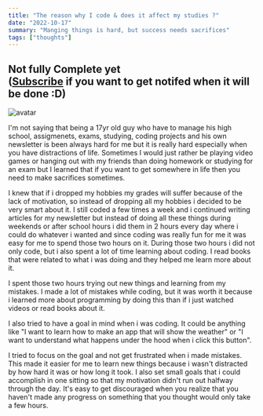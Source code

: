 ```yaml
---
title: "The reason why I code & does it affect my studies ?"
date: "2022-10-17"
summary: "Manging things is hard, but success needs sacrifices"
tags: ["thoughts"]
---
```


## Not fully Complete yet <br/> ([Subscribe](https://arunava.tech/newsletter) if you want to get notifed when it will be done :D)

![avatar](/static/images/2022/avatar.png)

I'm not saying that being a 17yr old guy who have to manage his high school, assigmenets, exams, studying, coding projects and his own newsletter is been always hard for me but it is really hard especially when you have distractions of life. Sometimes I would just rather be playing video games or hanging out with my friends than doing homework or studying for an exam but I learned that if you want to get somewhere in life then you need to make sacrifices sometimes.

I knew that if i dropped my hobbies my grades will suffer because of the lack of motivation, so instead of dropping all my hobbies i decided to be very smart about it. I still coded a few times a week and i continued writing articles for my newsletter but instead of doing all these things during weekends or after school hours i did them in 2 hours every day where i could do whatever i wanted and since coding was really fun for me it was easy for me to spend those two hours on it. During those two hours i did not only code, but i also spent a lot of time learning about coding. I read books that were related to what i was doing and they helped me learn more about it.

I spent those two hours trying out new things and learning from my mistakes. I made a lot of mistakes while coding, but it was worth it because i learned more about programming by doing this than if i just watched videos or read books about it.

I also tried to have a goal in mind when i was coding. It could be anything like "I want to learn how to make an app that will show the weather" or "I want to understand what happens under the hood when i click this button".

I tried to focus on the goal and not get frustrated when i made mistakes. This made it easier for me to learn new things because i wasn't distracted by how hard it was or how long it took. I also set small goals that i could accomplish in one sitting so that my motivation didn't run out halfway through the day. It's easy to get discouraged when you realize that you haven't made any progress on something that you thought would only take a few hours.
